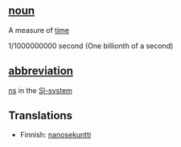 ==[[noun]]==

A measure of [[time]]

1/1000000000 second (One billionth of a second)

==[[abbreviation]]== 

[[ns]] in the [[SI-system]]

==Translations==

*Finnish: [[nanosekuntti]]